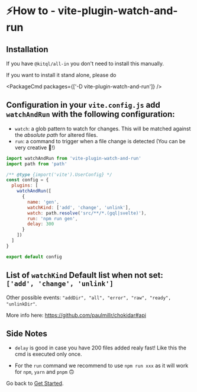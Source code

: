 
# ⚡How to - vite-plugin-watch-and-run

## Installation

If you have `@kitql/all-in` you don't need to install this manually.

If you want to install it stand alone, please do

<PackageCmd packages={['-D vite-plugin-watch-and-run']} />

## Configuration in your `vite.config.js` add `watchAndRun` with the following configuration:

- `watch`: a glob pattern to watch for changes. This will be matched against the _absolute path_ for altered files.
- `run`: a command to trigger when a file change is detected (You can be very creative 🥳!)

```js
import watchAndRun from 'vite-plugin-watch-and-run'
import path from 'path'

/** @type {import('vite').UserConfig} */
const config = {
  plugins: [
    watchAndRun([
      {
        name: 'gen',
        watchKind: ['add', 'change', 'unlink'],
        watch: path.resolve('src/**/*.(gql|svelte)'),
        run: 'npm run gen',
        delay: 300
      }
    ])
  ]
}

export default config
```

## List of `watchKind` Default list when not set: `['add', 'change', 'unlink']`

Other possible events: `"addDir", "all", "error", "raw", "ready", "unlinkDir"`.

More info here: https://github.com/paulmillr/chokidar#api

## Side Notes

- `delay` is good in case you have 200 files added realy fast! Like this the cmd is executed only once.

- For the `run` command we recommend to use `npm run xxx` as it will work for `npm`, `yarn` and `pnpm` 🙃

Go back to [Get Started](/docs/all-in).
